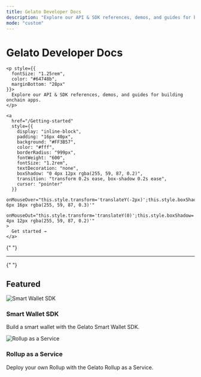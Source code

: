 ```yaml
---
title: Gelato Developer Docs
description: "Explore our API & SDK references, demos, and guides for building onchain apps."
mode: "custom"
---
```


<div style={{ 
  maxWidth: "1200px", 
  margin: "0 auto", 
  padding: "0 24px", 
  marginTop: "60px",
  fontFamily: "Inter, system-ui, sans-serif"
}}>
  <div style={{
    textAlign: "left",
    marginBottom: "32px",
    maxWidth: "700px"
  }}>
    <h1 style={{
      fontSize: "3.5rem",
      fontWeight: "700",
      color: "#FF3B57",
      marginBottom: "20px"
    }}>
      Gelato Developer Docs
    </h1>

    <p style={{
      fontSize: "1.25rem",
      color: "#64748b",
      marginBottom: "28px"
    }}>
      Explore our API & SDK references, demos, and guides for building onchain apps.
    </p>

    <a
      href="/Getting-started"
      style={{
        display: "inline-block",
        padding: "16px 40px",
        background: "#FF3B57",
        color: "#fff",
        borderRadius: "999px",
        fontWeight: "600",
        fontSize: "1.2rem",
        textDecoration: "none",
        boxShadow: "0 4px 12px rgba(255, 59, 87, 0.2)",
        transition: "transform 0.2s ease, box-shadow 0.2s ease",
        cursor: "pointer"
      }}
      onMouseOver="this.style.transform='translateY(-2px)';this.style.boxShadow='0 6px 16px rgba(255, 59, 87, 0.3)'"
      onMouseOut="this.style.transform='translateY(0)';this.style.boxShadow='0 4px 12px rgba(255, 59, 87, 0.2)'"
    >
      Get started →
    </a>

  </div>

{" "}

<hr
  style={{
    border: "none",
    borderTop: "1px solid #23272f",
    margin: "32px 0 28px 0",
  }}
/>

{" "}

<h2
  style={{
    fontSize: "2.1rem",
    fontWeight: "700",
    color: "#FF3B57",
    marginBottom: "28px",
    textAlign: "left",
  }}
>
  Featured
</h2>

  <div
    style={{ 
      display: "flex", 
      gap: "32px", 
      flexWrap: "wrap", 
      justifyContent: "center",
      alignItems: "stretch",
      width: "100%"
    }}
  >
    <div
      style={{
        background: "linear-gradient(135deg, #1a1a1a 0%, #2d2d2d 100%)",
        borderRadius: "24px",
        padding: "32px",
        flex: "1 1 400px",
        minWidth: "320px",
        maxWidth: "calc(50% - 16px)",
        color: "#fff",
        boxShadow: "0 8px 24px rgba(0, 0, 0, 0.15)",
        transition: "transform 0.2s ease",
        cursor: "pointer",
        border: "1px solid rgba(255, 59, 87, 0.1)",
        display: "flex",
        flexDirection: "column"
      }}
      onMouseOver="this.style.transform='translateY(-4px)';this.style.border='1px solid rgba(255, 59, 87, 0.2)'"
      onMouseOut="this.style.transform='translateY(0)';this.style.border='1px solid rgba(255, 59, 87, 0.1)'"
    >
      <img
        src="/images/smart-wallet-sdk.png"
        alt="Smart Wallet SDK"
        style={{ 
          width: "100%", 
          height: "220px",
          objectFit: "cover",
          borderRadius: "16px", 
          marginBottom: "24px",
          boxShadow: "0 4px 12px rgba(0, 0, 0, 0.1)"
        }}
      />
      <h3 style={{ 
        margin: "0 0 12px 0",
        fontSize: "1.25rem",
        fontWeight: "600",
        color: "#FF3B57"
      }}>
        Smart Wallet SDK
      </h3>
      <p style={{ 
        margin: 0,
        fontSize: "1.05rem",
        lineHeight: "1.6",
        color: "#94a3b8"
      }}>
        Build a smart wallet with the Gelato Smart Wallet SDK.
      </p>
    </div>
    <div
      style={{
        background: "linear-gradient(135deg, #1a1a1a 0%, #2d2d2d 100%)",
        borderRadius: "24px",
        padding: "32px",
        flex: "1 1 400px",
        minWidth: "320px",
        maxWidth: "calc(50% - 16px)",
        color: "#fff",
        boxShadow: "0 8px 24px rgba(0, 0, 0, 0.15)",
        transition: "transform 0.2s ease",
        cursor: "pointer",
        border: "1px solid rgba(255, 59, 87, 0.1)",
        display: "flex",
        flexDirection: "column"
      }}
      onMouseOver="this.style.transform='translateY(-4px)';this.style.border='1px solid rgba(255, 59, 87, 0.2)'"
      onMouseOut="this.style.transform='translateY(0)';this.style.border='1px solid rgba(255, 59, 87, 0.1)'"
    >
      <img
        src="/images/rollup-as-a-service.png"
        alt="Rollup as a Service"
        style={{ 
          width: "100%", 
          height: "220px",
          objectFit: "cover",
          borderRadius: "16px", 
          marginBottom: "24px",
          boxShadow: "0 4px 12px rgba(0, 0, 0, 0.1)"
        }}
      />
      <h3 style={{ 
        margin: "0 0 12px 0",
        fontSize: "1.25rem",
        fontWeight: "600",
        color: "#FF3B57"
      }}>
        Rollup as a Service
      </h3>
      <p style={{ 
        margin: 0,
        fontSize: "1.05rem",
        lineHeight: "1.6",
        color: "#94a3b8"
      }}>
        Deploy your own Rollup with the Gelato Rollup as a Service.
      </p>
    </div>
  </div>
</div>
